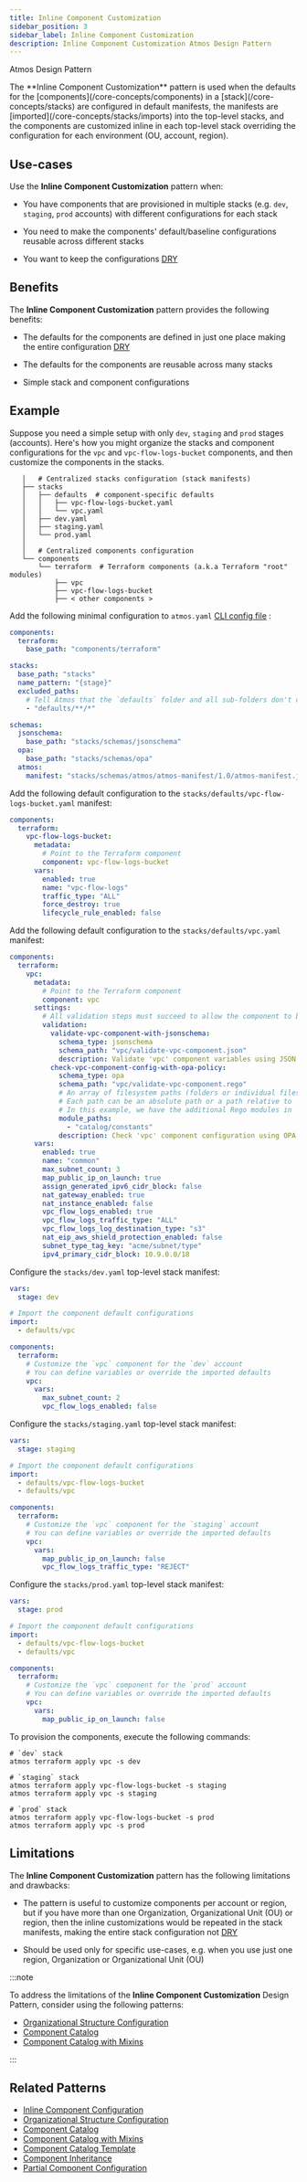 ```yaml
---
title: Inline Component Customization
sidebar_position: 3
sidebar_label: Inline Component Customization
description: Inline Component Customization Atmos Design Pattern
---
```


<PillBox>Atmos Design Pattern</PillBox>

<Intro>
The **Inline Component Customization** pattern is used when the defaults for the [components](/core-concepts/components) in a [stack](/core-concepts/stacks) are configured in default manifests, the manifests are [imported](/core-concepts/stacks/imports) into the top-level stacks, and the components are customized inline in each top-level stack overriding the configuration for each environment (OU, account, region).
</Intro>

## Use-cases

Use the **Inline Component Customization** pattern when:

- You have components that are provisioned in multiple stacks (e.g. `dev`, `staging`, `prod` accounts) with different configurations for each stack

- You need to make the components' default/baseline configurations reusable across different stacks

- You want to keep the configurations [DRY](https://en.wikipedia.org/wiki/Don%27t_repeat_yourself)

## Benefits

The **Inline Component Customization** pattern provides the following benefits:

- The defaults for the components are defined in just one place making the entire
  configuration [DRY](https://en.wikipedia.org/wiki/Don%27t_repeat_yourself)

- The defaults for the components are reusable across many stacks

- Simple stack and component configurations

## Example

Suppose you need a simple setup with only `dev`, `staging` and `prod` stages (accounts). Here's how you might organize the stacks and
component configurations for the `vpc` and `vpc-flow-logs-bucket` components, and then customize the components in the stacks.

```console
   │   # Centralized stacks configuration (stack manifests)
   ├── stacks
   │   ├── defaults  # component-specific defaults
   │   │   ├── vpc-flow-logs-bucket.yaml
   │   │   └── vpc.yaml
   │   ├── dev.yaml
   │   ├── staging.yaml
   │   └── prod.yaml
   │  
   │   # Centralized components configuration
   └── components
       └── terraform  # Terraform components (a.k.a Terraform "root" modules)
           ├── vpc
           ├── vpc-flow-logs-bucket
           ├── < other components >
```

Add the following minimal configuration to `atmos.yaml` [CLI config file](/cli/configuration) :

```yaml title="atmos.yaml"
components:
  terraform:
    base_path: "components/terraform"

stacks:
  base_path: "stacks"
  name_pattern: "{stage}"
  excluded_paths:
    # Tell Atmos that the `defaults` folder and all sub-folders don't contain top-level stack manifests
    - "defaults/**/*"

schemas:
  jsonschema:
    base_path: "stacks/schemas/jsonschema"
  opa:
    base_path: "stacks/schemas/opa"
  atmos:
    manifest: "stacks/schemas/atmos/atmos-manifest/1.0/atmos-manifest.json"
```

Add the following default configuration to the `stacks/defaults/vpc-flow-logs-bucket.yaml` manifest:

```yaml title="stacks/defaults/vpc-flow-logs-bucket.yaml"
components:
  terraform:
    vpc-flow-logs-bucket:
      metadata:
        # Point to the Terraform component
        component: vpc-flow-logs-bucket
      vars:
        enabled: true
        name: "vpc-flow-logs"
        traffic_type: "ALL"
        force_destroy: true
        lifecycle_rule_enabled: false
```

Add the following default configuration to the `stacks/defaults/vpc.yaml` manifest:

```yaml title="stacks/defaults/vpc.yaml"
components:
  terraform:
    vpc:
      metadata:
        # Point to the Terraform component
        component: vpc
      settings:
        # All validation steps must succeed to allow the component to be provisioned
        validation:
          validate-vpc-component-with-jsonschema:
            schema_type: jsonschema
            schema_path: "vpc/validate-vpc-component.json"
            description: Validate 'vpc' component variables using JSON Schema
          check-vpc-component-config-with-opa-policy:
            schema_type: opa
            schema_path: "vpc/validate-vpc-component.rego"
            # An array of filesystem paths (folders or individual files) to the additional modules for schema validation
            # Each path can be an absolute path or a path relative to `schemas.opa.base_path` defined in `atmos.yaml`
            # In this example, we have the additional Rego modules in `stacks/schemas/opa/catalog/constants`
            module_paths:
              - "catalog/constants"
            description: Check 'vpc' component configuration using OPA policy
      vars:
        enabled: true
        name: "common"
        max_subnet_count: 3
        map_public_ip_on_launch: true
        assign_generated_ipv6_cidr_block: false
        nat_gateway_enabled: true
        nat_instance_enabled: false
        vpc_flow_logs_enabled: true
        vpc_flow_logs_traffic_type: "ALL"
        vpc_flow_logs_log_destination_type: "s3"
        nat_eip_aws_shield_protection_enabled: false
        subnet_type_tag_key: "acme/subnet/type"
        ipv4_primary_cidr_block: 10.9.0.0/18
```

Configure the `stacks/dev.yaml` top-level stack manifest:

```yaml title="stacks/dev.yaml"
vars:
  stage: dev

# Import the component default configurations
import:
  - defaults/vpc

components:
  terraform:
    # Customize the `vpc` component for the `dev` account
    # You can define variables or override the imported defaults
    vpc:
      vars:
        max_subnet_count: 2
        vpc_flow_logs_enabled: false
```

Configure the `stacks/staging.yaml` top-level stack manifest:

```yaml title="stacks/staging.yaml"
vars:
  stage: staging

# Import the component default configurations
import:
  - defaults/vpc-flow-logs-bucket
  - defaults/vpc

components:
  terraform:
    # Customize the `vpc` component for the `staging` account
    # You can define variables or override the imported defaults
    vpc:
      vars:
        map_public_ip_on_launch: false
        vpc_flow_logs_traffic_type: "REJECT"
```

Configure the `stacks/prod.yaml` top-level stack manifest:

```yaml title="stacks/prod.yaml"
vars:
  stage: prod

# Import the component default configurations
import:
  - defaults/vpc-flow-logs-bucket
  - defaults/vpc

components:
  terraform:
    # Customize the `vpc` component for the `prod` account
    # You can define variables or override the imported defaults
    vpc:
      vars:
        map_public_ip_on_launch: false
```

To provision the components, execute the following commands:

```shell
# `dev` stack
atmos terraform apply vpc -s dev

# `staging` stack
atmos terraform apply vpc-flow-logs-bucket -s staging
atmos terraform apply vpc -s staging

# `prod` stack
atmos terraform apply vpc-flow-logs-bucket -s prod
atmos terraform apply vpc -s prod
```

## Limitations

The **Inline Component Customization** pattern has the following limitations and drawbacks:

- The pattern is useful to customize components per account or region, but if you have more than one Organization, Organizational Unit (OU) or region,
  then the inline customizations would be repeated in the stack manifests, making the entire stack configuration
  not [DRY](https://en.wikipedia.org/wiki/Don%27t_repeat_yourself)

- Should be used only for specific use-cases, e.g. when you use just one region, Organization or Organizational Unit (OU)

:::note

To address the limitations of the **Inline Component Customization** Design Pattern, consider using the following patterns:

- [Organizational Structure Configuration](/design-patterns/organizational-structure-configuration)
- [Component Catalog](/design-patterns/component-catalog)
- [Component Catalog with Mixins](/design-patterns/component-catalog/with-mixins)

:::

## Related Patterns

- [Inline Component Configuration](/design-patterns/inline-component-configuration)
- [Organizational Structure Configuration](/design-patterns/organizational-structure-configuration)
- [Component Catalog](/design-patterns/component-catalog)
- [Component Catalog with Mixins](/design-patterns/component-catalog/with-mixins)
- [Component Catalog Template](/design-patterns/component-catalog/template)
- [Component Inheritance](/design-patterns/component-inheritance)
- [Partial Component Configuration](/design-patterns/partial-component-configuration)
